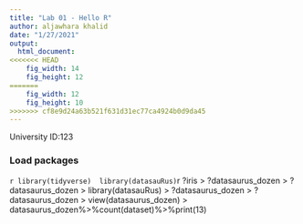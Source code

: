 ```yaml
---
title: "Lab 01 - Hello R"
author: aljawhara khalid 
date: "1/27/2021"
output: 
  html_document: 
<<<<<<< HEAD
    fig_width: 14
    fig_height: 12
=======
    fig_width: 12
    fig_height: 10
>>>>>>> cf8e9d24a63b521f631d31ec77ca4924b0d9da45
---
```


University ID:123 

### Load packages

```r
library(tidyverse) 
library(datasauRus)
```r
?iris
> ?datasaurus_dozen
> ?datasaurus_dozen
> library(datasauRus)
> ?datasaurus_dozen
> ?datasaurus_dozen
> view(datasaurus_dozen)
> datasaurus_dozen%>%count(dataset)%>%print(13)
